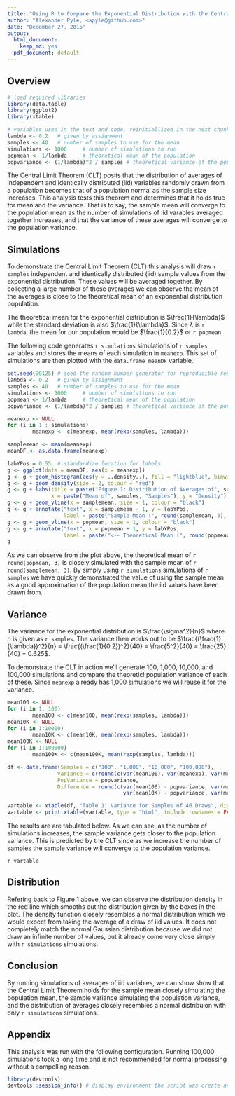 ```yaml
---
title: "Using R to Compare the Exponential Distribution with the Central Limit Theorem"
author: "Alexander Pyle, <apyle@github.com>"
date: "December 27, 2015"
output:
  html_document:
    keep_md: yes
  pdf_document: default
---
```


## Overview

```r

# load required libraries
library(data.table)
library(ggplot2)
library(xtable)

# variables used in the text and code, reinitiallized in the next chunk. Set here for use in text
lambda <- 0.2   # given by assignment
samples <- 40   # number of samples to use for the mean
simulations <- 1000     # number of simulations to run
popmean <- 1/lambda     # theoretical mean of the population
popvariance <- (1/lambda)^2 / samples # theoretical variance of the population

```

The Central Limit Theorem (CLT) posits that the distribution of averages of 
independent and identically distributed (iid) variables randomly drawn from a 
population becomes that of a population normal as the sample size increases. This 
analysis tests this theorem and determines that it holds true for mean and the 
variance. That is to say, the sample mean will converge to the population mean 
as the number of simulations of iid varables averaged together increases, and 
that the variance of these averages will converge to the population variance.

## Simulations

To demonstrate the Central Limit Theorem (CLT) this analysis will draw `r samples` 
independent and identically distributed (iid) sample values from the exponential 
distribution. These values will be averaged together. By collecting a large 
number of these averages we can observe the mean of the averages is close to the
theoretical mean of an exponential distribution population.

The theoretical mean for the exponential distribution is $\frac{1}{\lambda}$ 
while the standard deviation is also $\frac{1}{\lambda}$. Since $\lambda$ is 
`r lambda`, the mean for our population would be $\frac{1}{0.2}$ or `r popmean`. 

The following code generates `r simulations` simulations of `r samples` variables 
and stores the means of each simulation in `meanexp`. This set of simulations are 
then plotted with the `data.frame meanDF` variable.

```r

set.seed(90125) # seed the random number generator for reproducible results
lambda <- 0.2   # given by assignment
samples <- 40   # number of samples to use for the mean
simulations <- 1000     # number of simulations to run
popmean <- 1/lambda     # theoretical mean of the population
popvariance <- (1/lambda)^2 / samples # theoretical variance of the population

meanexp <- NULL
for (i in 1 : simulations) 
        meanexp <- c(meanexp, mean(rexp(samples, lambda)))

samplemean <- mean(meanexp)
meanDF <- as.data.frame(meanexp)
```

```r
labYPos = 0.55  # standardize location for labels
g <- ggplot(data = meanDF, aes(x = meanexp)) 
g <- g + geom_histogram(aes(y = ..density..), fill = "lightblue", binwidth = 0.2, colour = "black")
g <- g + geom_density(size = 2, colour = "red")
g <- g + labs(title = paste("Figure 1: Distribution of Averages of", samples, "Samples"), 
              x = paste("Mean of", samples, "Samples"), y = "Density")
g <- g + geom_vline(x = samplemean, size = 1, colour = "black")
g <- g + annotate("text", x = samplemean - 1, y = labYPos, 
                  label = paste("Sample Mean (", round(samplemean, 3), ") -->", sep = ""))
g <- g + geom_vline(x = popmean, size = 1, colour = "black")
g <- g + annotate("text", x = popmean + 1, y = labYPos, 
                  label = paste("<-- Theoretical Mean (", round(popmean, 3), ")", sep = ""))
g
```

As we can observe from the plot above, the theoretical mean of `r round(popmean, 3)` 
is closely simulated with the sample mean of `r round(samplemean, 3)`. By simply 
using `r simulations` simulations of `r samples` we have quickly demonstrated the 
value of using the sample mean as a good approximation of the population mean the 
iid values have been drawn from.

## Variance

The variance for the exponential distribution is $\frac{\sigma^2}{n}$ where $n$ 
is given as `r samples`. The variance then works out to be 
$\frac{(\frac{1}{\lambda})^2}{n} = \frac{(\frac{1}{0.2})^2}{40} = \frac{5^2}{40} = \frac{25}{40} = 0.625$.

To demonstrate the CLT in action we'll generate 100, 1,000, 10,000, and 100,000 
simulations and compare the theoreticl population variance of each of these. 
Since `meanexp` already has 1,000 simulations we will reuse it for the variance.

```r

mean100 <- NULL
for (i in 1: 100) 
        mean100 <- c(mean100, mean(rexp(samples, lambda)))
mean10K <- NULL
for (i in 1:10000) 
        mean10K <- c(mean10K, mean(rexp(samples, lambda)))
mean100K <- NULL
for (i in 1:100000) 
        mean100K <- c(mean100K, mean(rexp(samples, lambda)))

df <- data.frame(Samples = c("100", "1,000", "10,000", "100,000"),
                Variance = c(round(c(var(mean100), var(meanexp), var(mean10K), var(mean100K)),4)), 
                PopVariance = popvariance,
                Difference = round(c(var(mean100) - popvariance, var(meanexp) - popvariance, 
                                     var(mean10K) - popvariance, var(mean100K) - popvariance),3))

vartable <- xtable(df, "Table 1: Variance for Samples of 40 Draws", digits = 3)
vartable <- print.xtable(vartable, type = "html", include.rownames = FALSE, print.results = FALSE)
```

The results are are tabulated below. As we can see, as the number of simulations 
increases, the sample variance gets closer to the population variance. This is 
predicted by the CLT since as we increase the number of samples the sample variance 
will converge to the population variance.

`r vartable`

## Distribution

Refering back to Figure 1 above, we can observe the distribution density in the 
red line which smooths out the distribution given by the boxes in the plot. The 
density function closely resembles a normal distribution which we would expect 
from taking the average of a draw of iid values. It does not completely match the 
normal Gaussian distribution because we did not draw an infinite number of values, 
but it already come very close simply with `r simulations` simulations. 

## Conclusion

By running simulations of averages of iid variables, we can show show that the 
Central Limit Theorem holds for the sample mean closely simulating the population 
mean, the sample variance simulating the population variance, and the distribution 
of averages closely resembles a normal distribuion with only `r simulations` 
simulations.

## Appendix

This analysis was run with the following configuration. Running 100,000 simulations 
took a long time and is not recommended for normal processing without a compelling 
reason.

```r
library(devtools)
devtools::session_info() # display environment the script was create and run in.

```

